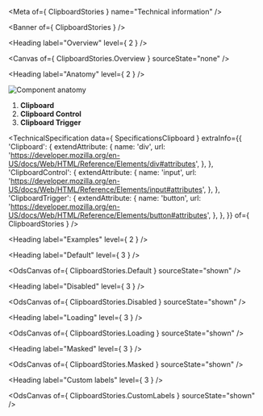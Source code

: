 
<Meta of={ ClipboardStories } name="Technical information" />

<Banner of={ ClipboardStories } />

<Heading label="Overview" level={ 2 } />

<Canvas of={ ClipboardStories.Overview } sourceState="none" />

<Heading label="Anatomy" level={ 2 } />

![Component anatomy](/assets/base-assets/components/clipboard/anatomy-tech.png "Component anatomy")

1. **Clipboard**
2. **Clipboard Control**
3. **Clipboard Trigger**

<TechnicalSpecification
  data={ SpecificationsClipboard }
  extraInfo={{
    'Clipboard': {
      extendAttribute: {
        name: 'div',
        url: 'https://developer.mozilla.org/en-US/docs/Web/HTML/Reference/Elements/div#attributes',
      },
    },
    'ClipboardControl': {
      extendAttribute: {
        name: 'input',
        url: 'https://developer.mozilla.org/en-US/docs/Web/HTML/Reference/Elements/input#attributes',
      },
    },
    'ClipboardTrigger': {
      extendAttribute: {
        name: 'button',
        url: 'https://developer.mozilla.org/en-US/docs/Web/HTML/Reference/Elements/button#attributes',
      },
    },
  }}
  of={ ClipboardStories } />

<Heading label="Examples" level={ 2 } />

<Heading label="Default" level={ 3 } />

<OdsCanvas of={ ClipboardStories.Default } sourceState="shown" />

<Heading label="Disabled" level={ 3 } />

<OdsCanvas of={ ClipboardStories.Disabled } sourceState="shown" />

<Heading label="Loading" level={ 3 } />

<OdsCanvas of={ ClipboardStories.Loading } sourceState="shown" />

<Heading label="Masked" level={ 3 } />

<OdsCanvas of={ ClipboardStories.Masked } sourceState="shown" />

<Heading label="Custom labels" level={ 3 } />

<OdsCanvas of={ ClipboardStories.CustomLabels } sourceState="shown" />
